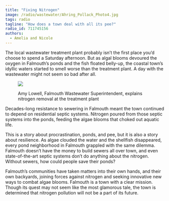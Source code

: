 ```yaml
---
title: "Fixing Nitrogen"
image: /radio/wastewater/Ahring_Pollack_Photo4.jpg
tags: radio
tagline: "How does a town deal with all its pee?"
radio_id: 711745156
authors:
  - Amelia and Nicole
---
```


The local wastewater treatment plant probably isn’t the first place you’d choose to spend a Saturday afternoon. But as algal blooms devoured the oxygen in Falmouth’s ponds and the fish floated belly-up, the coastal town’s idyllic waters started to smell worse than the treatment plant. A day with the wastewater might not seem so bad after all.

<figure>
<img src ="/climateandsociety/radio/wastewater/Ahring_Pollack_Photo2.jpg">
<figcaption>
<p>Amy Lowell, Falmouth Wastewater Superintendent, explains nitrogen removal at the treatment plant
</p></figcaption>
</figure>

Decades-long resistance to sewering in Falmouth meant the town continued to depend on residential septic systems. Nitrogen poured from those septic systems into the ponds, feeding the algae blooms that choked out aquatic life.

This is a story about procrastination, ponds, and pee, but it is also a story about resilience. As algae clouded the water and the shellfish disappeared, every pond neighborhood in Falmouth grappled with the same dilemma. Falmouth doesn’t have the money to build sewers all over town, and even state-of-the-art septic systems don’t do anything about the nitrogen. Without sewers, how could people save their ponds? 

Falmouth’s communities have taken matters into their own hands, and their own backyards, joining forces against nitrogen and seeking innovative new ways to combat algae blooms. Falmouth is a town with a clear mission. Though its quest may not seem like the most glamorous tale, the town is determined that nitrogen pollution will not be a part of its future.
